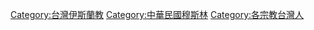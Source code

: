 [[Category:台灣伊斯蘭教|Category:台灣伊斯蘭教]]
[[Category:中華民國穆斯林|Category:中華民國穆斯林]]
[[Category:各宗教台灣人|Category:各宗教台灣人]]